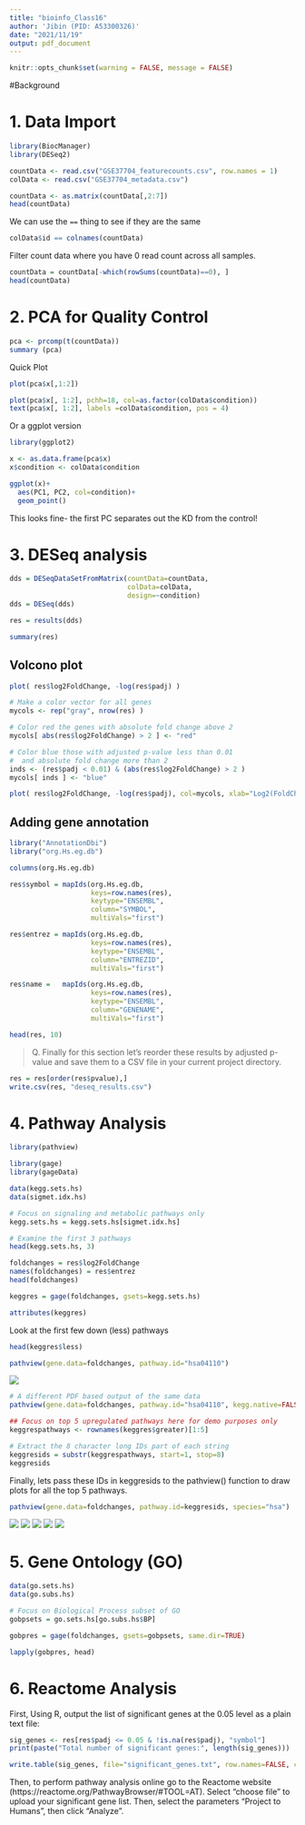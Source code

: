 ```yaml
---
title: "bioinfo_Class16"
author: 'Jibin (PID: A53300326)'
date: "2021/11/19"
output: pdf_document
---
```


```r
knitr::opts_chunk$set(warning = FALSE, message = FALSE) 
```

#Background

# 1. Data Import

```r
library(BiocManager)
library(DESeq2)
```

```r
countData <- read.csv("GSE37704_featurecounts.csv", row.names = 1)
colData <- read.csv("GSE37704_metadata.csv")
```

```r
countData <- as.matrix(countData[,2:7])
head(countData)
```


We can use the `==` thing to see if they are the same

```r
colData$id == colnames(countData)
```

Filter count data where you have 0 read count across all samples.

```r
countData = countData[-which(rowSums(countData)==0), ]
head(countData)
```

# 2. PCA for Quality Control

```r
pca <- prcomp(t(countData))
summary (pca)
```
Quick Plot
```r
plot(pca$x[,1:2])
```


```r
plot(pca$x[, 1:2], pchh=18, col=as.factor(colData$condition))
text(pca$x[, 1:2], labels =colData$condition, pos = 4)
```

Or a ggplot version

```r
library(ggplot2)

x <- as.data.frame(pca$x)
x$condition <- colData$condition

ggplot(x)+
  aes(PC1, PC2, col=condition)+
  geom_point()
```




This looks fine- the first PC separates out the KD from the control!


# 3. DESeq analysis

```r
dds = DESeqDataSetFromMatrix(countData=countData,
                             colData=colData,
                             design=~condition)
dds = DESeq(dds)
```

```r
res = results(dds)
```

```r
summary(res)
```

## Volcono plot

```r
plot( res$log2FoldChange, -log(res$padj) )
```

```r
# Make a color vector for all genes
mycols <- rep("gray", nrow(res) )

# Color red the genes with absolute fold change above 2
mycols[ abs(res$log2FoldChange) > 2 ] <- "red"

# Color blue those with adjusted p-value less than 0.01
#  and absolute fold change more than 2
inds <- (res$padj < 0.01) & (abs(res$log2FoldChange) > 2 )
mycols[ inds ] <- "blue"

plot( res$log2FoldChange, -log(res$padj), col=mycols, xlab="Log2(FoldChange)", ylab="-Log(P-value)" )
```

## Adding gene annotation

```r
library("AnnotationDbi")
library("org.Hs.eg.db")

columns(org.Hs.eg.db)

```

```r
res$symbol = mapIds(org.Hs.eg.db,
                    keys=row.names(res), 
                    keytype="ENSEMBL",
                    column="SYMBOL",
                    multiVals="first")

res$entrez = mapIds(org.Hs.eg.db,
                    keys=row.names(res),
                    keytype="ENSEMBL",
                    column="ENTREZID",
                    multiVals="first")

res$name =   mapIds(org.Hs.eg.db,
                    keys=row.names(res),
                    keytype="ENSEMBL",
                    column="GENENAME",
                    multiVals="first")

head(res, 10)
```

> Q. Finally for this section let's reorder these results by adjusted p-value and save them to a CSV file in your current project directory.

```r
res = res[order(res$pvalue),]
write.csv(res, "deseq_results.csv")
```

# 4. Pathway Analysis

```r
library(pathview)
```

```r
library(gage)
library(gageData)

data(kegg.sets.hs)
data(sigmet.idx.hs)

# Focus on signaling and metabolic pathways only
kegg.sets.hs = kegg.sets.hs[sigmet.idx.hs]

# Examine the first 3 pathways
head(kegg.sets.hs, 3)
```

```r
foldchanges = res$log2FoldChange
names(foldchanges) = res$entrez
head(foldchanges)
```

```r
keggres = gage(foldchanges, gsets=kegg.sets.hs)
```

```r
attributes(keggres)
```

Look at the first few down (less) pathways


```r
head(keggres$less)
```

```r
pathview(gene.data=foldchanges, pathway.id="hsa04110")
```

![](hsa04110.pathview.png)

```r
# A different PDF based output of the same data
pathview(gene.data=foldchanges, pathway.id="hsa04110", kegg.native=FALSE)
```

```r
## Focus on top 5 upregulated pathways here for demo purposes only
keggrespathways <- rownames(keggres$greater)[1:5]

# Extract the 8 character long IDs part of each string
keggresids = substr(keggrespathways, start=1, stop=8)
keggresids
```

Finally, lets pass these IDs in keggresids to the pathview() function to draw plots for all the top 5 pathways.

```r
pathview(gene.data=foldchanges, pathway.id=keggresids, species="hsa")
```

![](hsa00140.png)
![](hsa04142.png)
![](hsa04330.png)
![](hsa04630.png)
![](hsa04640.png)

# 5. Gene Ontology (GO)

```r
data(go.sets.hs)
data(go.subs.hs)

# Focus on Biological Process subset of GO
gobpsets = go.sets.hs[go.subs.hs$BP]

gobpres = gage(foldchanges, gsets=gobpsets, same.dir=TRUE)

lapply(gobpres, head)
```

# 6. Reactome Analysis

First, Using R, output the list of significant genes at the 0.05 level as a plain text file:
```r
sig_genes <- res[res$padj <= 0.05 & !is.na(res$padj), "symbol"]
print(paste("Total number of significant genes:", length(sig_genes)))
```

```r
write.table(sig_genes, file="significant_genes.txt", row.names=FALSE, col.names=FALSE, quote=FALSE)
```

Then, to perform pathway analysis online go to the Reactome website (https://reactome.org/PathwayBrowser/#TOOL=AT). Select “choose file” to upload your significant gene list. Then, select the parameters “Project to Humans”, then click “Analyze”.




